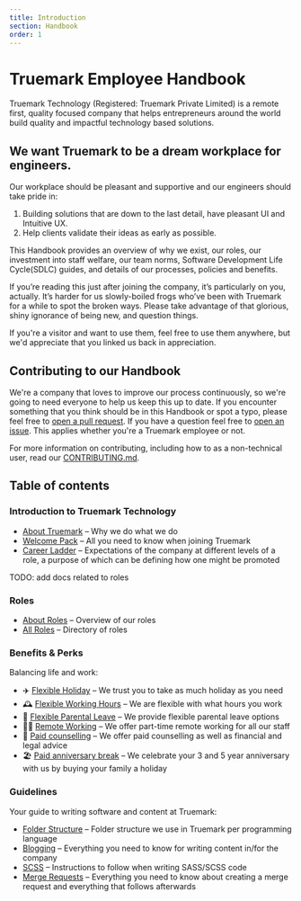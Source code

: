 ```yaml
---
title: Introduction
section: Handbook
order: 1
---
```


# Truemark Employee Handbook

Truemark Technology (Registered: Truemark Private Limited) is a remote first, quality focused company that helps entrepreneurs around the world build quality and impactful technology based solutions.

## We want Truemark to be a dream workplace for engineers.

Our workplace should be pleasant and supportive and our engineers should take pride in:

1. Building solutions that are down to the last detail, have pleasant UI and Intuitive UX.
2. Help clients validate their ideas as early as possible.

This Handbook provides an overview of why we exist, our roles, our investment into staff welfare, our team norms, Software Development Life Cycle(SDLC) guides, and details of our processes, policies and benefits.

If you’re reading this just after joining the company, it’s particularly on you, actually. It’s harder for us slowly-boiled frogs who’ve been with Truemark for a while to spot the broken ways. Please take advantage of that glorious, shiny ignorance of being new, and question things.

If you're a visitor and want to use them, feel free to use them anywhere, but we'd appreciate that you linked us back in appreciation.

## Contributing to our Handbook

We're a company that loves to improve our process continuously, so we're going to need everyone to help us keep this up to date. If you encounter something that you think should be in this Handbook or spot a typo, please feel free to [open a pull request](https://github.com/TruemarkDev/handbook/pulls). If you have a question feel free to [open an issue](https://github.com/TruemarkDev/handbook/issues). This applies whether you're a Truemark employee or not.

For more information on contributing, including how to as a non-technical user, read our [CONTRIBUTING.md](https://github.com/TruemarkDev/handbook/blob/master/CONTRIBUTING.md).

## Table of contents

### Introduction to Truemark Technology

* [About Truemark](/docs/company/about/) – Why we do what we do
* [Welcome Pack](/docs/company/welcome-pack/) – All you need to know when joining Truemark
* [Career Ladder](/docs/company/career-ladder/) – Expectations of the company at different levels of a role, a purpose of which can be defining how one might be promoted

TODO: add docs related to roles
### Roles

* [About Roles](roles/README.md) – Overview of our roles
* [All Roles](roles/) – Directory of roles

### Benefits & Perks

Balancing life and work:

* ✈️ [Flexible Holiday](/docs/benefits/holidays/) – We trust you to take as much holiday as you need
* 🕰️ [Flexible Working Hours](/docs/benefits/working-hours/) – We are flexible with what hours you work
* 👶 [Flexible Parental Leave](guides/welfare/parental_leave.md) – We provide flexible parental leave options
* 👩‍💻 [Remote Working](benefits/remote_working.md) – We offer part-time remote working for all our staff
* 🤗 [Paid counselling](guides/welfare/paid_counselling.md) – We offer paid counselling as well as financial and legal advice
* 🏖️ [Paid anniversary break](benefits/paid_anniversary_break.md) – We celebrate your 3 and 5 year anniversary with us by buying your family a holiday

### Guidelines

Your guide to writing software and content at Truemark:

* [Folder Structure](/docs/guidelines/folder-structure/) – Folder structure we use in Truemark per programming language
* [Blogging](/docs/guidelines/blogging/) – Everything you need to know for writing content in/for the company
* [SCSS](/docs/guidelines/scss/) – Instructions to follow when writing SASS/SCSS code
* [Merge Requests](/docs/guidelines/merge-requests/) – Everything you need to know about creating a merge request and everything that follows afterwards
